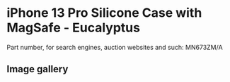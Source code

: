 
# iPhone 13 Pro Silicone Case with MagSafe - Eucalyptus

Part number, for search engines, auction websites and such: MN673ZM/A

## Image gallery

<div style={{ width: "768px" }}>
  <GalleryComponent
    images={[
      {
        original: "/everysource/MN673.png",
        thumbnail: "/everypreview/MN673.png",
      },
      {
        original: "/everysource/MN673_AV1.png",
        thumbnail: "/everypreview/MN673_AV1.png",
      },
      {
        original: "/everysource/MN673_AV2.png",
        thumbnail: "/everypreview/MN673_AV2.png",
      },
      {
        original: "/everysource/MN673_AV3.png",
        thumbnail: "/everypreview/MN673_AV3.png",
      },
      {
        original: "/everysource/MN673_AV4.png",
        thumbnail: "/everypreview/MN673_AV4.png",
      },
      {
        original: "/everysource/MN673_AV5.png",
        thumbnail: "/everypreview/MN673_AV5.png",
      },
      {
        original: "/everysource/MN673_AV6.png",
        thumbnail: "/everypreview/MN673_AV6.png",
      }
    ]}
  />
</div>